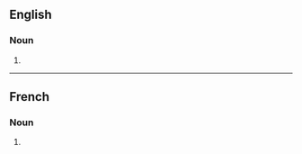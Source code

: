 ==English==

===Noun===
{{head|en|noun form}}

# {{plural of|midinette|lang=en}}

----

==French==

===Noun===
{{head|fr|noun plural form|g=f}}

# {{plural of|midinette|lang=fr}}